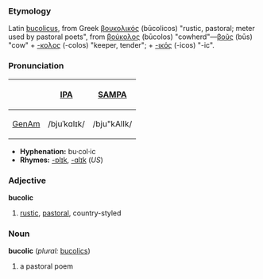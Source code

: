 ===Etymology===
Latin [[bucolicus]], from Greek [[βουκολικός]] (būcolicos) "rustic, pastoral; meter used by pastoral poets", from [[βούκολος]] (būcolos) "cowherd"—[[βοῦς]] (būs) "cow" + [[-κολος]] (-colos) "keeper, tender"; + [[-ικός]] (-icos) "-ic".

===Pronunciation===
{| border=1 cellpadding=5
! !! [[w:IPA|IPA]] !! [[w:SAMPA|SAMPA]]
|-
! [[GenAm]]
| /bjuˈkɑlɪk/ || /bju"kAlIk/
|}

*'''Hyphenation:''' bu·col·ic
*'''Rhymes:''' [[Rhymes:English:-ɒlɪk|-ɒlɪk]], [[Rhymes:English:-ɑlɪk|-ɑlɪk]] (''US'')

===Adjective===
'''bucolic'''
# [[rustic]], [[pastoral]], country-styled

===Noun===
'''bucolic''' (''plural:'' [[bucolics]])
# a pastoral poem